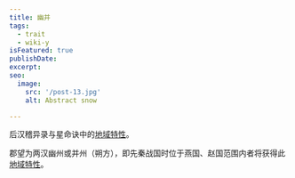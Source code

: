 ```yaml
---
title: 幽并
tags:
  - trait
  - wiki-y
isFeatured: true
publishDate: 
excerpt: 
seo:
  image:
    src: '/post-13.jpg'
    alt: Abstract snow

---
```


后汉稽异录与星命诀中的<a href='../Regional_trait'>地域特性</a>。

郡望为两汉幽州或并州（朔方），即先秦战国时位于燕国、赵国范围内者将获得此<a href='../Regional_trait'>地域特性</a>。